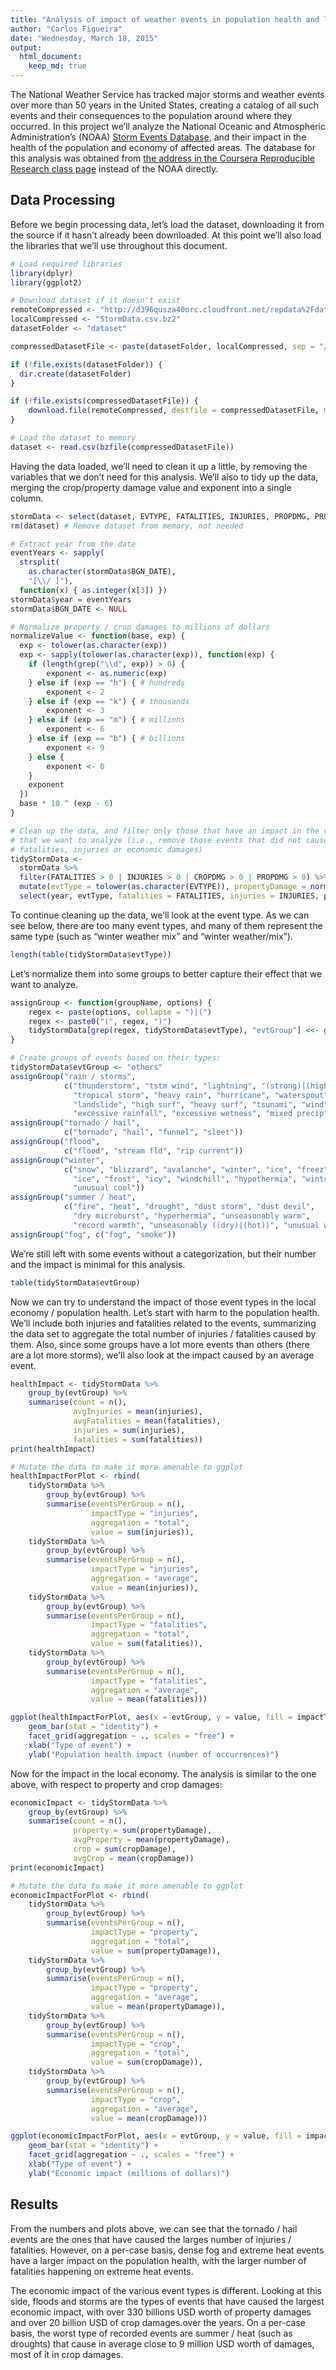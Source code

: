 ```yaml
---
title: "Analysis of impact of weather events in population health and local economy"
author: "Carlos Figueira"
date: "Wednesday, March 18, 2015"
output: 
  html_document:
    keep_md: true
---
```


The National Weather Service has tracked major storms and weather events over more than 50 years in the United States, creating a catalog of all such events and their consequences to the population around where they occurred. In this project we'll analyze the National Oceanic and Atmospheric Administration's (NOAA) [Storm Events Database](http://www.ncdc.noaa.gov/stormevents/details.jsp), and their impact in the health of the population and economy of affected areas. The database for this analysis was obtained from [the address in the Coursera Reproducible Research class page](http://d396qusza40orc.cloudfront.net/repdata%2Fdata%2FStormData.csv.bz2) instead of the NOAA directly.

## Data Processing

Before we begin processing data, let's load the dataset, downloading it from the source if it hasn't already been downloaded. At this point we'll also load the libraries that we'll use throughout this document.

```r
# Load required libraries
library(dplyr)
library(ggplot2)
```

```r
# Download dataset if it doesn't exist
remoteCompressed <- "http://d396qusza40orc.cloudfront.net/repdata%2Fdata%2FStormData.csv.bz2"
localCompressed <- "StormData.csv.bz2"
datasetFolder <- "dataset"

compressedDatasetFile <- paste(datasetFolder, localCompressed, sep = "/")

if (!file.exists(datasetFolder)) {
  dir.create(datasetFolder)
}

if (!file.exists(compressedDatasetFile)) {
    download.file(remoteCompressed, destfile = compressedDatasetFile, mode = "wb", method = "auto")
}

# Load the dataset to memory
dataset <- read.csv(bzfile(compressedDatasetFile))
```

Having the data loaded, we'll need to clean it up a little, by removing the variables that we don't need for this analysis. We'll also to tidy up the data, merging the crop/property damage value and exponent into a single column.

```r
stormData <- select(dataset, EVTYPE, FATALITIES, INJURIES, PROPDMG, PROPDMGEXP, CROPDMG, CROPDMGEXP, BGN_DATE)
rm(dataset) # Remove dataset from memory, not needed

# Extract year from the date
eventYears <- sapply(
  strsplit(
    as.character(stormData$BGN_DATE),
    "[\\/ ]"),
  function(x) { as.integer(x[3]) })
stormData$year = eventYears
stormData$BGN_DATE <- NULL

# Normalize property / crop damages to millions of dollars
normalizeValue <- function(base, exp) {
  exp <- tolower(as.character(exp))
  exp <- sapply(tolower(as.character(exp)), function(exp) {
    if (length(grep("\\d", exp)) > 0) {
        exponent <- as.numeric(exp)
    } else if (exp == "h") { # hundreds
        exponent <- 2
    } else if (exp == "k") { # thousands
        exponent <- 3
    } else if (exp == "m") { # millions
        exponent <- 6
    } else if (exp == "b") { # billions
        exponent <- 9
    } else {
        exponent <- 0
    }
    exponent
  })
  base * 10 ^ (exp - 6)
}

# Clean up the data, and filter only those that have an impact in the variables
# that we want to analyze (i.e., remove those events that did not cause any
# fatalities, injuries or economic damages)
tidyStormData <-
  stormData %>%
  filter(FATALITIES > 0 | INJURIES > 0 | CROPDMG > 0 | PROPDMG > 0) %>%
  mutate(evtType = tolower(as.character(EVTYPE)), propertyDamage = normalizeValue(PROPDMG, PROPDMGEXP), cropDamage = normalizeValue(CROPDMG, CROPDMGEXP)) %>%
  select(year, evtType, fatalities = FATALITIES, injuries = INJURIES, propertyDamage, cropDamage)
```

To continue cleaning up the data, we'll look at the event type. As we can see below, there are too many event types, and many of them represent the same type (such as "winter weather mix" and "winter weather/mix").

```r
length(table(tidyStormData$evtType))
```

Let's normalize them into some groups to better capture their effect that we want to analyze.

```r
assignGroup <- function(groupName, options) {
    regex <- paste(options, collapse = ")|(")
    regex <- paste0("(", regex, ")")
    tidyStormData[grep(regex, tidyStormData$evtType), "evtGroup"] <<- groupName
}

# Create groups of events based on their types:
tidyStormData$evtGroup <- "others"
assignGroup("rain / storms",
            c("thunderstorm", "tstm wind", "lightning", "(strong)|(high) wind",
              "tropical storm", "heavy rain", "hurricane", "waterspout", "storm surge",
              "landslide", "high surf", "heavy surf", "tsunami", "wind", "typhoon",
              "excessive rainfall", "excessive wetness", "mixed precip"))
assignGroup("tornado / hail",
            c("tornado", "hail", "funnel", "sleet"))
assignGroup("flood",
            c("flood", "stream fld", "rip current"))
assignGroup("winter",
            c("snow", "blizzard", "avalanche", "winter", "ice", "freez", "cold",
              "ice", "frost", "icy", "windchill", "hypothermia", "wintry", "glaze",
              "unusual cool"))
assignGroup("summer / heat",
            c("fire", "heat", "drought", "dust storm", "dust devil",
              "dry microburst", "hyperhermia", "unseasonably warm",
              "record warmth", "unseasonably ((dry)|(hot))", "unusual warm"))
assignGroup("fog", c("fog", "smoke"))
```

We're still left with some events without a categorization, but their number and the impact is minimal for this analysis.

```r
table(tidyStormData$evtGroup)
```

Now we can try to understand the impact of those event types in the local economy / population health. Let's start with harm to the population health. We'll include both injuries and fatalities related to the events, summarizing the data set to aggregate the total number of injuries / fatalities caused by them. Also, since some groups have a lot more events than others (there are a lot more storms), we'll also look at the impact caused by an average event.

```r
healthImpact <- tidyStormData %>%
    group_by(evtGroup) %>%
    summarise(count = n(),
              avgInjuries = mean(injuries),
              avgFatalities = mean(fatalities),
              injuries = sum(injuries),
              fatalities = sum(fatalities))
print(healthImpact)

# Mutate the data to make it more amenable to ggplot
healthImpactForPlot <- rbind(
    tidyStormData %>%
        group_by(evtGroup) %>%
        summarise(eventsPerGroup = n(),
                  impactType = "injuries",
                  aggregation = "total",
                  value = sum(injuries)),
    tidyStormData %>%
        group_by(evtGroup) %>%
        summarise(eventsPerGroup = n(),
                  impactType = "injuries",
                  aggregation = "average",
                  value = mean(injuries)),
    tidyStormData %>%
        group_by(evtGroup) %>%
        summarise(eventsPerGroup = n(),
                  impactType = "fatalities",
                  aggregation = "total",
                  value = sum(fatalities)),
    tidyStormData %>%
        group_by(evtGroup) %>%
        summarise(eventsPerGroup = n(),
                  impactType = "fatalities",
                  aggregation = "average",
                  value = mean(fatalities)))

ggplot(healthImpactForPlot, aes(x = evtGroup, y = value, fill = impactType)) +
    geom_bar(stat = "identity") +
    facet_grid(aggregation ~ ., scales = "free") +
    xlab("Type of event") +
    ylab("Population health impact (number of occurrences)")
```

Now for the impact in the local economy. The analysis is similar to the one above, with respect to property and crop damages:

```r
economicImpact <- tidyStormData %>%
    group_by(evtGroup) %>%
    summarise(count = n(),
              property = sum(propertyDamage),
              avgProperty = mean(propertyDamage),
              crop = sum(cropDamage),
              avgCrop = mean(cropDamage))
print(economicImpact)

# Mutate the data to make it more amenable to ggplot
economicImpactForPlot <- rbind(
    tidyStormData %>%
        group_by(evtGroup) %>%
        summarise(eventsPerGroup = n(),
                  impactType = "property",
                  aggregation = "total",
                  value = sum(propertyDamage)),
    tidyStormData %>%
        group_by(evtGroup) %>%
        summarise(eventsPerGroup = n(),
                  impactType = "property",
                  aggregation = "average",
                  value = mean(propertyDamage)),
    tidyStormData %>%
        group_by(evtGroup) %>%
        summarise(eventsPerGroup = n(),
                  impactType = "crop",
                  aggregation = "total",
                  value = sum(cropDamage)),
    tidyStormData %>%
        group_by(evtGroup) %>%
        summarise(eventsPerGroup = n(),
                  impactType = "crop",
                  aggregation = "average",
                  value = mean(cropDamage)))

ggplot(economicImpactForPlot, aes(x = evtGroup, y = value, fill = impactType)) +
    geom_bar(stat = "identity") +
    facet_grid(aggregation ~ ., scales = "free") +
    xlab("Type of event") +
    ylab("Economic impact (millions of dollars)")
```

## Results

From the numbers and plots above, we can see that the tornado / hail events are the ones that have caused the larges number of injuries / fatalities. However, on a per-case basis, dense fog and extreme heat events have a larger impact on the population health, with the larger number of fatalities happening on extreme heat events.

The economic impact of the various event types is different. Looking at this side, floods and storms are the types of events that have caused the largest economic impact, with over 330 billions USD worth of property damages and over 20 billion USD of crop damages.over the years. On a per-case basis, the worst type of recorded events are summer / heat (such as droughts) that cause in average close to 9 million USD worth of damages, most of it in crop damages.
